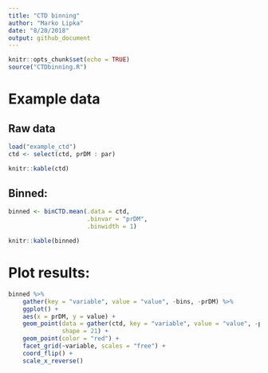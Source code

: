 ```yaml
---
title: "CTD binning"
author: "Marko Lipka"
date: "8/20/2018"
output: github_document
---
```


```r
knitr::opts_chunk$set(echo = TRUE)
source("CTDbinning.R")
```

# Example data

## Raw data

```r
load("example_ctd") 
ctd <- select(ctd, prDM : par)

knitr::kable(ctd)
```

## Binned:
```r
binned <- binCTD.mean(.data = ctd,
                      .binvar = "prDM",
                      .binwidth = 1)

knitr::kable(binned)
```

# Plot results:

```r
binned %>%
    gather(key = "variable", value = "value", -bins, -prDM) %>%
    ggplot() +
    aes(x = prDM, y = value) +
    geom_point(data = gather(ctd, key = "variable", value = "value", -prDM),
               shape = 21) +
    geom_point(color = "red") +
    facet_grid(~variable, scales = "free") +
    coord_flip() +
    scale_x_reverse()
```

